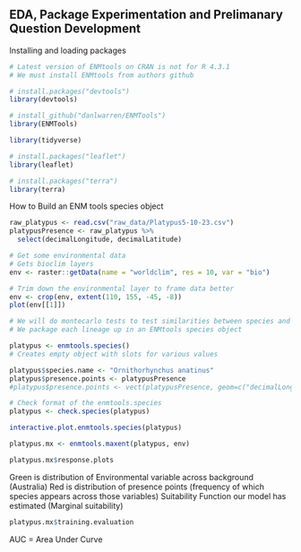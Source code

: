 ## EDA, Package Experimentation and Prelimanary Question Development

Installing and loading packages
```r
# Latest version of ENMtools on CRAN is not for R 4.3.1
# We must install ENMtools from authors github

# install.packages("devtools")
library(devtools)

# install_github("danlwarren/ENMTools")
library(ENMTools)

library(tidyverse)

# install.packages("leaflet")
library(leaflet)

# install.packages("terra")
library(terra)
```



How to Build an ENM tools species object

```r
raw_platypus <- read.csv("raw_data/Platypus5-10-23.csv")
platypusPresence <- raw_platypus %>% 
  select(decimalLongitude, decimalLatitude)


```



```r
# Get some environmental data
# Gets bioclim layers
env <- raster::getData(name = "worldclim", res = 10, var = "bio")

# Trim down the environmental layer to frame data better
env <- crop(env, extent(110, 155, -45, -8))
plot(env[[1]])
```



```r
# We will do montecarlo tests to test similarities between species and clades and such
# We package each lineage up in an ENMtools species object

platypus <- enmtools.species()
# Creates empty object with slots for various values

platypus$species.name <- "Ornithorhynchus anatinus"
platypus$presence.points <- platypusPresence
#platypus$presence.points <- vect(platypusPresence, geom=c("decimalLongitude", "decimalLatitude"), crs="", keepgeom=FALSE)

# Check format of the enmtools.species
platypus <- check.species(platypus)

interactive.plot.enmtools.species(platypus)
```

```r
platypus.mx <- enmtools.maxent(platypus, env)

platypus.mx$response.plots
```

Green is distribution of Environmental variable across background (Australia)
Red is distribution of presence points (frequency of which species appears across those variables)
Suitability Function our model has estimated (Marginal suitability)

```r
platypus.mx$training.evaluation
```
AUC = Area Under Curve




